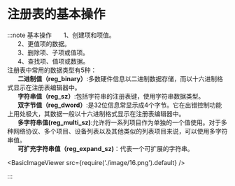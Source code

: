



# 注册表的基本操作


:::note 基本操作
 &nbsp;&nbsp;&nbsp;&nbsp;&nbsp;&nbsp;1、创建项和项值。<br/>
 &nbsp;&nbsp;&nbsp;&nbsp;&nbsp;&nbsp;2、更值项的数据。<br/>
 &nbsp;&nbsp;&nbsp;&nbsp;&nbsp;&nbsp;3、删除项、子项或值项。<br/>
 &nbsp;&nbsp;&nbsp;&nbsp;&nbsp;&nbsp;4、查找项、值项或数据。<br/>
 注册表中常用的数据类型有5种：<br/>
 &nbsp;&nbsp;&nbsp;&nbsp;&nbsp;&nbsp;**二进制值（reg_binary）**:多数硬件信息以二进制数据存储，而以十六进制格式显示在注册表编辑器中。<br/>
 &nbsp;&nbsp;&nbsp;&nbsp;&nbsp;&nbsp;**字符串值（reg_sz）**:包括字符串的注册表键，使用字符串数据类型。<br/>
 &nbsp;&nbsp;&nbsp;&nbsp;&nbsp;&nbsp;**双字节值（reg_dword）**:是32位信息常显示成4个字节。它在出错控制功能上用处极大，其数据一般以十六进制格式显示在注册表编辑器中。<br/>
 &nbsp;&nbsp;&nbsp;&nbsp;&nbsp;&nbsp;**多字符串值(reg_multi_sz)**:允许将一系列项目作为单独的一个值使用。对于多种网络协议、多个项目、设备列表以及其他类似的列表项目来说，可以使用多字符串值。<br/>
 &nbsp;&nbsp;&nbsp;&nbsp;&nbsp;&nbsp;**可扩充字符串值（reg_expand_sz)**：代表一个可扩展的字符串。<br/>


<BasicImageViewer src={require('./image/16.png').default} /> <br/>

:::
